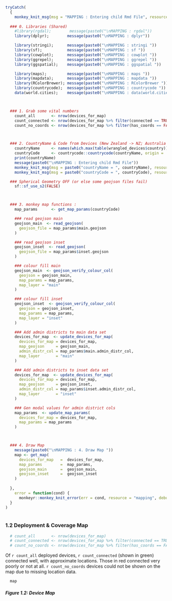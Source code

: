 ```r


tryCatch(
  {
    monkey_knit_msg(msg = "MAPPING : Entering child Rmd File", resource = "map.rmd")
      
  ### 0. Libraries (Shared)
    #library(rgdal);        message(paste0("\nMAPPING : rgdal"))
    library(dplyr);        message(paste0("\nMAPPING : dplyr"))

    library(stringi);      message(paste0("\nMAPPING : stringi "))
    library(sf);           message(paste0("\nMAPPING : sf "))
    library(cowplot);      message(paste0("\nMAPPING : cowplot "))
    library(ggrepel);      message(paste0("\nMAPPING : ggrepel "))
    library(ggspatial);    message(paste0("\nMAPPING : ggspatial "))

    library(maps);         message(paste0("\nMAPPING : maps "))
    library(mapdata);      message(paste0("\nMAPPING : mapdata "))
    library(RColorBrewer); message(paste0("\nMAPPING : RColorBrewer "))
    library(countrycode);  message(paste0("\nMAPPING : countrycode "))
    data(world.cities);    message(paste0("\nMAPPING : data(world.cities) "))



  ### 1. Grab some vital numbers
    count_all       <- nrow(devices_for_map)
    count_connected <- nrow(devices_for_map %>% filter(connected == TRUE))
    count_no_coords <- nrow(devices_for_map %>% filter(has_coords == FALSE))



  ### 2. CountryName & Code from Devices (New Zealand -> NZ; Australia -> AU, Ireland -> IE; etc. )
    countryName     <- names(which.max(table(wrangled_devices$country)))
    countryCode     <- countrycode::countrycode(countryName, origin = 'country.name', destination = 'iso2c')
    print(countryName)
    message(paste0("\nMAPPING : Entering child Rmd File"))
    monkey_knit_msg(msg = paste0("countryName = ", countryName), resource = "map.rmd")
    monkey_knit_msg(msg = paste0("countryCode = ", countryCode), resource = "map.rmd")

  ### Spherical Geometry OFF (or else some geojson files fail)
    sf::sf_use_s2(FALSE)



  ### 3. monkey map functions :
    map_params      <- get_map_params(countryCode)

    ### read geojson main
    geojson_main  <- read_geojson(
      geojson_file = map_params$main.geojson
    )

    ### read geojson inset
    geojson_inset  <- read_geojson(
      geojson_file = map_params$inset.geojson
    )

    ### colour fill main
    geojson_main  <- geojson_verify_colour_col(
      geojson = geojson_main,
      map_params = map_params,
      map_layer = "main"
    )

    ### colour fill inset
    geojson_inset  <- geojson_verify_colour_col(
      geojson = geojson_inset,
      map_params = map_params,
      map_layer = "inset"
    )

    ### Add admin districts to main data set
    devices_for_map  <- update_devices_for_map(
      devices_for_map = devices_for_map,
      map_geojson     = geojson_main,
      admin_distr_col = map_params$main.admin_distr_col,
      map_layer       = "main"
    )

    ### Add admin districts to inset data set
    devices_for_map  <- update_devices_for_map(
      devices_for_map = devices_for_map,
      map_geojson     = geojson_inset,
      admin_distr_col = map_params$inset.admin_distr_col,
      map_layer       = "inset"
    )

    ### Gen modal values for admin district cols
    map_params  <- update_map_params(
      devices_for_map = devices_for_map,
      map_params = map_params
    )



  ### 4. Draw Map
    message(paste0("\nMAPPING : 4. Draw Map "))
    map <- get_map(
      devices_for_map   =  devices_for_map,
      map_params        =  map_params,
      geojson_main      =  geojson_main, 
      geojson_inset     =  geojson_inset
    )
  
  },
    error = function(cond) {
      monkeyr::monkey_knit_error(err = cond, resource = "mapping", debug = TRUE)
  }
)
  
```


### 1.2 Deployment & Coverage Map

```r
  # count_all       <- nrow(devices_for_map)
  # count_connected <- nrow(devices_for_map %>% filter(connected == TRUE))
  # count_no_coords <- nrow(devices_for_map %>% filter(has_coords == FALSE))
```

Of `r count_all` deployed devices, `r count_connected` (shown in green) connected well, with approximate locations. Those in red connected very poorly or not at all.  `r count_no_coords` devices could not be shown on the map due to missing location data.


```r
  map
```


##### Figure 1.2: Device Map
